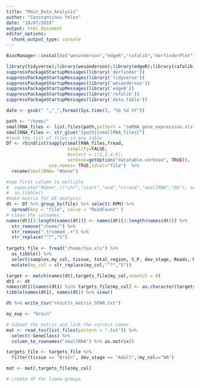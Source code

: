 ```yaml
---
title: "Main_Data_Analysis"
author: "Constantinos Yeles"
date: "10/07/2019"
output: html_document
editor_options: 
  chunk_output_type: console
---
```


```r
BiocManager::install(c("wesanderson","edgeR","rafalib","derfinderPlot"))

```

```r
library(tidyverse);library(wesanderson);library(edgeR);library(rafalib)
suppressPackageStartupMessages(library('derfinder'))
suppressPackageStartupMessages(library('tidyverse'))
suppressPackageStartupMessages(library('wesanderson'))
suppressPackageStartupMessages(library('edgeR'))
suppressPackageStartupMessages(library('rafalib'))
suppressPackageStartupMessages(library('data.table'))
```

```r
date <- gsub(" ","_",format(Sys.time(), "%b %d %Y"))
```


```r
path <- "/home/"
smallRNA_files <- list.files(path,pattern = "smRNA_gene_expression.xls", recursive = TRUE)
smallRNA_files <- str_glue("{path}{smallRNA_files}")
#load the list of files in one table
DT <- rbindlist(sapply(smallRNA_files,fread,
                       simplify=FALSE,
                       #select = c(1,2,4,6),
                       verbose=getOption("datatable.verbose", TRUE)),
                use.names= TRUE,idcol="file")  %>%
  rename(smallRNA= "#Gene")

#sep first column to multiple
#  separate("#Gene",c("chr","start","end","strand","smallRNA","DQ"), sep = ":") %>% 
#  as_tibble()
#make matrix for DE analysis
dt <- DT %>% group_by(file) %>% select(-RPM) %>%
  spread(key = "file", value = "ReadCount" )
# clean the colnames
names(dt)[3:length(names(dt))] <- names(dt)[3:length(names(dt))] %>% 
  str_remove("/home/") %>% 
  str_remove(".trimmed_.+") %>% 
  str_replace("^?","S")
  
targets_file <- fread("/home/tex.xls") %>% 
  as_tibble() %>% 
  select(samples,my_col, tissue, total_region, S_P, dev_stage, Reads, Note, Sample_ID, Sex, Years) %>% 
  mutate(my_col = str_replace(my_col,"^?","S"))

target <- match(names(dt),targets_file$my_col,nomatch = 0)
dt1 <- dt
names(dt1)[names(dt1) %in% targets_file$my_col] <- as.character(targets_file$samples[target])
tibble(names(dt1), names(dt)) %>% view()

dt %>% write_tsv("results_matrix_SPAR.txt")
```


```r
my_exp <- "brain" 

# Subset the matrix and link the correct names
mat <- read_tsv(list.files(pattern = ".txt")) %>% 
  select(-GeneClass) %>% 
  column_to_rownames("smallRNA") %>% as.matrix()

targets_file <- targets_file %>% 
  filter(tissue == "Brain", dev_stage == "Adult",!my_col=="NA")

mat <- mat[,targets_file$my_col]  

# create df for limma groups


```

